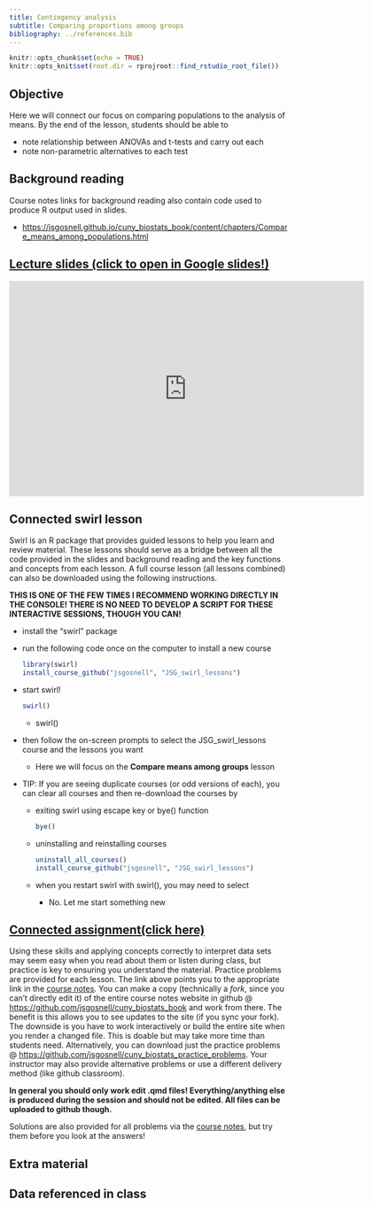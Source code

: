 ```yaml
---
title: Contingency analysis
subtitle: Comparing proportions among groups
bibliography: ../references.bib
---
```


<!-- COMMENT NOT SHOW IN ANY OUTPUT: Code chunk below sets overall defaults for .qmd file; these inlcude showing output by default and looking for files relative to .Rpoj file, not .qmd file, which makes putting filesin different folders easier  -->

```r
knitr::opts_chunk$set(echo = TRUE)
knitr::opts_knit$set(root.dir = rprojroot::find_rstudio_root_file())
```

## Objective

Here we will connect our focus on comparing populations to the analysis
of means. By the end of the lesson, students should be able to

-   note relationship between ANOVAs and t-tests and carry out each
-   note non-parametric alternatives to each test

## Background reading

Course notes links for background reading also contain code used to
produce R output used in slides.

-   <https://jsgosnell.github.io/cuny_biostats_book/content/chapters/Compare_means_among_populations.html>

## [Lecture slides (click to open in Google slides!)](https://docs.google.com/presentation/d/1A4xcAwSrnKi79X54HIrwdrbNVagTk7zqHSO2knnDdAM/edit?usp=sharing){target="_blank"}

```{=html}
<iframe src="https://docs.google.com/presentation/d/e/2PACX-1vTEkMQy1Er4khof836FqroZQD0yByYNnWZztpWIGPJrGp5zBw8qkpRQqeC-aLlPY1RQ5ZOv829PbOCD/embed?start=false&loop=false&delayms=60000" frameborder="0" width="640" height="389" allowfullscreen="true" mozallowfullscreen="true" webkitallowfullscreen="true"></iframe>
```
## Connected swirl lesson

Swirl is an R package that provides guided lessons to help you learn and
review material. These lessons should serve as a bridge between all the
code provided in the slides and background reading and the key functions
and concepts from each lesson. A full course lesson (all lessons
combined) can also be downloaded using the following instructions.

**THIS IS ONE OF THE FEW TIMES I RECOMMEND WORKING DIRECTLY IN THE
CONSOLE! THERE IS NO NEED TO DEVELOP A SCRIPT FOR THESE INTERACTIVE
SESSIONS, THOUGH YOU CAN!**

-   install the "swirl" package

-   run the following code once on the computer to install a new course

    ```r
    library(swirl)
    install_course_github("jsgosnell", "JSG_swirl_lessons")
    ```

-   start swirl!

    ```r
    swirl()
    ```

    -   swirl()

-   then follow the on-screen prompts to select the JSG_swirl_lessons
    course and the lessons you want

    -   Here we will focus on the **Compare means among groups** lesson

-   TIP: If you are seeing duplicate courses (or odd versions of each),
    you can clear all courses and then re-download the courses by

    -   exiting swirl using escape key or bye() function

        ```r
        bye()
        ```

    -   uninstalling and reinstalling courses

        ```r
        uninstall_all_courses()
        install_course_github("jsgosnell", "JSG_swirl_lessons")
        ```

    -   when you restart swirl with swirl(), you may need to select

        -   No. Let me start something new

## [Connected assignment(click here)](https://jsgosnell.github.io/cuny_biostats_book/content/practice_problems/6_Compare_means.html){target="_blank"}

Using these skills and applying concepts correctly to interpret data
sets may seem easy when you read about them or listen during class, but
practice is key to ensuring you understand the material. Practice
problems are provided for each lesson. The link above points you to the
appropriate link in the [course
notes](https://jsgosnell.github.io/cuny_biostats_book/){target="_blank"}.
You can make a copy (technically a *fork*, since you can't directly edit
it) of the entire course notes website in github \@
[https://github.com/jsgosnell/cuny_biostats_book](https://github.com/jsgosnell/cuny_biostats_book){target="_blank"}
and work from there. The benefit is this allows you to see updates to
the site (if you sync your fork). The downside is you have to work
interactively or build the entire site when you render a changed file.
This is doable but may take more time than students need. Alternatively,
you can download just the practice problems \@
[https://github.com/jsgosnell/cuny_biostats_practice_problems](https://github.com/jsgosnell/cuny_biostats_practice_problems){target="_blank"}.
Your instructor may also provide alternative problems or use a different
delivery method (like github classroom).

**In general you should only work edit .qmd files! Everything/anything
else is produced during the session and should not be edited. All files
can be uploaded to github though.**

Solutions are also provided for all problems via the [course
notes](https://jsgosnell.github.io/cuny_biostats_book/){target="_blank"},
but try them before you look at the answers!

## Extra material

## Data referenced in class
